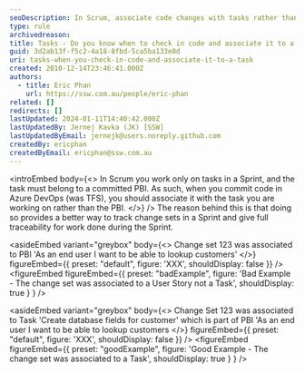 ```yaml
---
seoDescription: In Scrum, associate code changes with tasks rather than PBIs to track work done during a Sprint and provide full traceability.
type: rule
archivedreason:
title: Tasks - Do you know when to check in code and associate it to a task?
guid: 3d2ab13f-f5c2-4a18-8fbd-5ca5ba133e0d
uri: tasks-when-you-check-in-code-and-associate-it-to-a-task
created: 2010-12-14T23:46:41.000Z
authors:
  - title: Eric Phan
    url: https://ssw.com.au/people/eric-phan
related: []
redirects: []
lastUpdated: 2024-01-11T14:40:42.000Z
lastUpdatedBy: Jernej Kavka (JK) [SSW]
lastUpdatedByEmail: jernejk@users.noreply.github.com
createdBy: ericphan
createdByEmail: ericphan@ssw.com.au
---
```


<introEmbed
  body={<>
In Scrum you work only on tasks in a Sprint, and the task must belong to a committed PBI. As such, when you commit code in Azure DevOps (was TFS), you should associate it with the task you are working on rather than the PBI.
  </>}
/>
The reason behind this is that doing so provides a better way to track change sets in a Sprint and give full traceability for work done during the Sprint.

<asideEmbed
  variant="greybox"
  body={<>
    Change set 123 was associated to PBI 'As an end user I want to be able to lookup customers'
  </>}
  figureEmbed={{
    preset: "default",
    figure: 'XXX',
    shouldDisplay: false
  }}
/>
<figureEmbed figureEmbed={{
  preset: "badExample",
  figure: 'Bad Example - The change set was associated to a User Story not a Task',
  shouldDisplay: true
} } />


<asideEmbed
  variant="greybox"
  body={<>
    Change Set 123 was associated to Task 'Create database fields for customer' which is part of PBI 'As an end user I want to be able to lookup customers
  </>}
  figureEmbed={{
    preset: "default",
    figure: 'XXX',
    shouldDisplay: false
  }}
/>
<figureEmbed figureEmbed={{
  preset: "goodExample",
  figure: 'Good Example - The change set was associated to a Task',
  shouldDisplay: true
} } />
